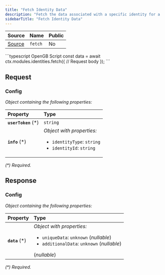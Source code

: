 ```yaml
---
title: "Fetch Identity Data"
description: "Fetch the data associated with a specific identity for a user."
sidebarTitle: "Fetch Identity Data"
---
```


| Source                                                                                                      | Name       | Public     |
| ----------------------------------------------------------------------------------------------------------- | ---------- | ---------- |
| [Source](https://github.com/rivet-gg/opengb-modules/tree/main/modules/identities/scripts/fetch.ts) | `fetch` | No |

<RequestExample>
```typescript OpenGB Script
const data = await ctx.modules.identities.fetch({
  // Request body
});
```

</RequestExample>

## Request



### Config

_Object containing the following properties:_

| Property             | Type                                                                                               |
| :------------------- | :------------------------------------------------------------------------------------------------- |
| **`userToken`** (\*) | `string`                                                                                           |
| **`info`** (\*)      | _Object with properties:_<ul><li>`identityType`: `string`</li><li>`identityId`: `string`</li></ul> |

_(\*) Required._


## Response



### Config

_Object containing the following properties:_

| Property        | Type                                                                                                                                          |
| :-------------- | :-------------------------------------------------------------------------------------------------------------------------------------------- |
| **`data`** (\*) | _Object with properties:_<ul><li>`uniqueData`: `unknown` (_nullable_)</li><li>`additionalData`: `unknown` (_nullable_)</li></ul> (_nullable_) |

_(\*) Required._


